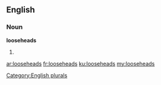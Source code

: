 ==English==

===Noun===
'''looseheads'''

# {{plural of|[[loosehead]]}}

[[Category:English plurals]]

[[ar:looseheads]]
[[fr:looseheads]]
[[ku:looseheads]]
[[my:looseheads]]